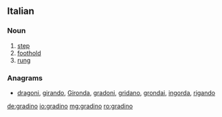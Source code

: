 ==Italian==

===Noun===
{{it-noun|gradin|m|o|i}}

# [[step]]
# [[foothold]]
# [[rung]]

===Anagrams===
* {{alphagram|adginor}} [[dragoni#Italian|dragoni]], [[girando#Italian|girando]], [[Gironda#Italian|Gironda]], [[gradoni#Italian|gradoni]], [[gridano#Italian|gridano]], [[grondai#Italian|grondai]], [[ingorda#Italian|ingorda]], [[rigando#Italian|rigando]]

[[de:gradino]]
[[io:gradino]]
[[mg:gradino]]
[[ro:gradino]]